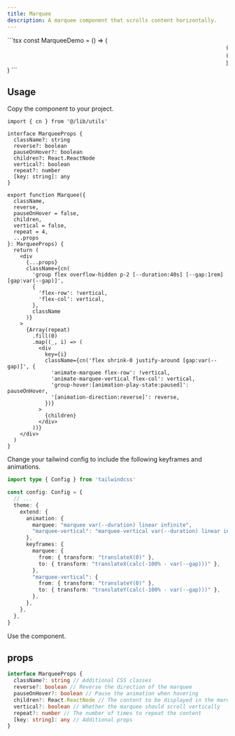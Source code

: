 ```yaml
---
title: Marquee
description: A marquee component that scrolls content horizontally.
---
```


<ComponentPreview>
  <ComponentPreviewContent name="Marquee" />
  <ComponentPreviewCode>
```tsx
const MarqueeDemo = () => (
  <div className="relative flex h-[200px] w-[80%] items-center justify-center overflow-hidden rounded-md border bg-background">
    <Marquee pauseOnHover className="[--duration:20s]">
      {Array(10)
        .fill(0)
        .map((_, i) => (
          <div
            key={i}
            className="flex h-20 w-20 items-center justify-center rounded-md border bg-background text-xl font-bold"
          >
            {i}
          </div>
        ))}
    </Marquee>
    <div className="pointer-events-none absolute inset-y-0 left-0 w-1/3 bg-gradient-to-r from-white dark:from-background" />
    <div className="pointer-events-none absolute inset-y-0 right-0 w-1/3 bg-gradient-to-l from-white dark:from-background" />
  </div>
)
```
  </ComponentPreviewCode>
</ComponentPreview>

## Usage

<Steps>

<Step>Copy the component to your project.</Step>
<CodeCollapsibleWrapper>
```tsx
import { cn } from '@/lib/utils'

interface MarqueeProps {
  className?: string
  reverse?: boolean
  pauseOnHover?: boolean
  children?: React.ReactNode
  vertical?: boolean
  repeat?: number
  [key: string]: any
}

export function Marquee({
  className,
  reverse,
  pauseOnHover = false,
  children,
  vertical = false,
  repeat = 4,
  ...props
}: MarqueeProps) {
  return (
    <div
      {...props}
      className={cn(
        'group flex overflow-hidden p-2 [--duration:40s] [--gap:1rem] [gap:var(--gap)]',
        {
          'flex-row': !vertical,
          'flex-col': vertical,
        },
        className
      )}
    >
      {Array(repeat)
        .fill(0)
        .map((_, i) => (
          <div
            key={i}
            className={cn('flex shrink-0 justify-around [gap:var(--gap)]', {
              'animate-marquee flex-row': !vertical,
              'animate-marquee-vertical flex-col': vertical,
              'group-hover:[animation-play-state:paused]': pauseOnHover,
              '[animation-direction:reverse]': reverse,
            })}
          >
            {children}
          </div>
        ))}
    </div>
  )
}
```
</CodeCollapsibleWrapper>

<Step>Change your tailwind config to include the following keyframes and animations.</Step>
```ts {8-9} {12-19} title="tailwind.config.ts"
import type { Config } from 'tailwindcss'

const config: Config = {
  // ...
  theme: {
    extend: {
      animation: {
        marquee: "marquee var(--duration) linear infinite",
        "marquee-vertical": "marquee-vertical var(--duration) linear infinite",
      },
      keyframes: {
        marquee: {
          from: { transform: "translateX(0)" },
          to: { transform: "translateX(calc(-100% - var(--gap)))" },
        },
        "marquee-vertical": {
          from: { transform: "translateY(0)" },
          to: { transform: "translateY(calc(-100% - var(--gap)))" },
        },
      },
    },
  },
}
```

<Step>Use the component.</Step>

</Steps>

## props

```ts
interface MarqueeProps {
  className?: string // Additional CSS classes
  reverse?: boolean // Reverse the direction of the marquee
  pauseOnHover?: boolean // Pause the animation when hovering
  children?: React.ReactNode // The content to be displayed in the marquee
  vertical?: boolean // Whether the marquee should scroll vertically
  repeat?: number // The number of times to repeat the content
  [key: string]: any // Additional props
}
```

